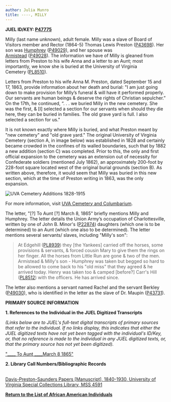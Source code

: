 ```yaml
---
author: Julia Munro
title: ----, MILLY
---
```

**JUEL ID/KEY: **[P47775](http://juel.iath.virginia.edu/public_person?person=47775 "P47775")**[  
](http://juel.iath.virginia.edu/public_person?person=47002 "P47002")**

Milly (last name unknown), adult female. Milly was a slave of Board of Visitors member and Rector (1864-5) Thomas Lewis Preston ([P43698](http://juel.iath.virginia.edu/public_person?person=43698 "P43698")). Her son was [Humphrey](http://juel.iath.virginia.edu/node/1972# "----, HUMPHREY") ([P49029](http://juel.iath.virginia.edu/public_person?person=49029 "P49029")), and her spouse was [Armistead](http://juel.iath.virginia.edu/node/1975 "----, ARMISTEAD") ([P49028](http://juel.iath.virginia.edu/public_person?person=49028 "P49028")). The information we have of Milly is gleaned from letters from Preston to his wife Anna and a letter to an Aunt; most importantly, we know she is buried at the University of Virginia Cemetery ([PL8510](http://juel.iath.virginia.edu/public_place?place=8510 "PL8510")).

Letters from Preston to his wife Anna M. Preston, dated September 15 and 17, 1863, provide information about her death and burial: "I am just going down to make provision for Milly’s funeral & will have it performed properly. Our servants are human beings & deserve the rights of Christian sepulcher.” On the 17th, he continued, “. . . we buried Milly in the new cemetery. She was the first, & \[I\] selected a section for our servants when should they die here, they can be buried in families. The old grave yard is full. I also selected a section for us."

It is not known exactly where Milly is buried, and what Preston meant by "new cemetery" and "old grave yard." The original University of Virginia Cemetery (section A, in image below) was established in 1828 and certainly became crowded in the confines of its walled boundaries, such that by 1882 a new addition (section C) was completed. Prior to this, the only and first official expansion to the cemetery was an extension out of necessity for Confederate soldiers (mentioned July 1862), an approximately 200-foot by 228-foot square located west of the original burial grounds (section B). As written above, therefore, it would seem that Milly was buried in this new section, which at the time of Preston writing in 1863, was the only expansion. 

![](http://juel.iath.virginia.edu/sites/default/files/media/images/CemeteryOverall_0.jpg "UVA Cemetery Additions 1828-1915")

For more information, visit [UVA Cemetery and Columbarium](http://www.virginia.edu/uvacemetery/ "UVA Cemetery and Columbarium").

The letter, "\[?\] To Aunt \[?\] March 8, 1865" briefly mentions Milly and Humphrey. The letter details the Union Army’s occupation of Charlottesville, written by one of John B. Minor's ([P22874](http://juel.iath.virginia.edu/public_person?person=22874 "P22874")) daughters (which one is to be determined) to an Aunt (which one also to be determined). The letter mentions several servants/ slaves, including "Milly's son":

>   
> At Edgehill ([PL8939](http://juel.iath.virginia.edu/public_place?place=8939 "PL8939")) they \[the Yankees\] carried off the horses, some provisions & servants, & forced cousin Mary to give them the rings on her finger. All the horses from Little Run are gone & two of the men. Armistead & Milly's son - Humphrey was taken but begged so hard to be allowed to come back to his "old miss" that they agreed & he arrived today. Henry was taken too & camped \[before?\] Carr's Hill ([PL8512](http://juel.iath.virginia.edu/public_place?place=8512 "PL8512")) with the officers. He has arrived since.  
>   

The letter also mentions a servant named Rachel and the servant Berkley ([P49030](http://juel.iath.virginia.edu/public_person?person=49030 "P49030")), who is identified in the letter as the slave of Dr. Maupin ([P43731](http://juel.iath.virginia.edu/public_person?person=43731 "Maupin, Dr. Socrates")).

**PRIMARY SOURCE INFORMATION** 

**1\. References to the Individual in the JUEL Digitized Transcripts**

_(Links below are to JUEL's full-text digital transcripts of primary sources that refer to the individual. If no links display, this indicates that either the JUEL digitized texts have not yet been tagged with the individual's ID/Key, or, that no reference is made to the individual in any JUEL digitized texts, or, that the primary source has not yet been digitized)._   

["\_\_\_\_ To Aunt \_\_\_\_March 8 1865"](http://juel.iath.virginia.edu/node/863?manifest=http%3A%2F%2Fjuel.iath.virginia.edu%2Fjuel-uv%2FMissingMinorLetters____to_Aunt_March_8_1865.json&locale=en-GB#?c=0&m=0&s=0&cv=4&xywh=3114%2C-74%2C2014%2C1901 "To Aunt March 8 1865") 

**2\. Library Call Numbers/Bibliographic Records**

[  
Davis-Preston-Saunders Papers \[Manuscript\], 1840-1930, University of Virginia Special Collections Library, MSS 4591](http://search.lib.virginia.edu/catalog/u3903424 "MSS 4591")

[](http://search.lib.virginia.edu/catalog/u6371432)[](http://search.lib.virginia.edu/catalog/u6607353 "Proctor's Daybook")**[Return to the List of African American Individuals](http://juel.iath.virginia.edu/node/367 "Return to the List of African-American Individuals")**